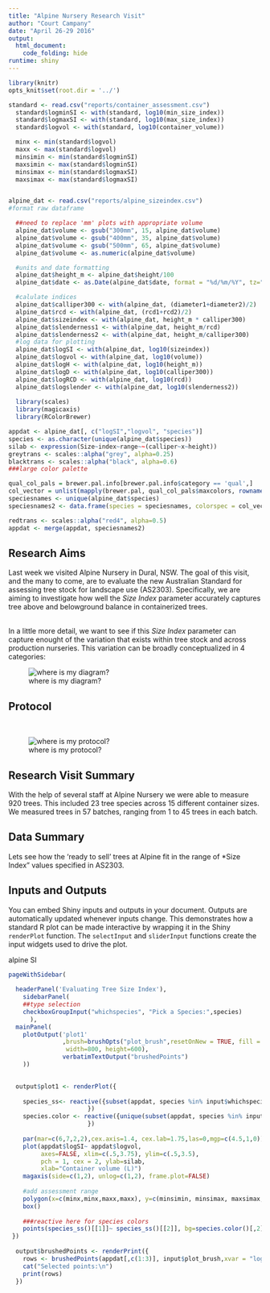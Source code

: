 ```yaml
---
title: "Alpine Nursery Research Visit"
author: "Court Campany"
date: "April 26-29 2016"
output: 
  html_document:
    code_folding: hide
runtime: shiny
---
```


```r
library(knitr)
opts_knit$set(root.dir = '../')
```

```r
standard <- read.csv("reports/container_assessment.csv")
  standard$logminSI <- with(standard, log10(min_size_index))
  standard$logmaxSI <- with(standard, log10(max_size_index))
  standard$logvol <- with(standard, log10(container_volume))

  minx <- min(standard$logvol)
  maxx <- max(standard$logvol)
  minsimin <- min(standard$logminSI)
  maxsimin <- max(standard$logminSI)
  minsimax <- min(standard$logmaxSI)
  maxsimax <- max(standard$logmaxSI)


alpine_dat <- read.csv("reports/alpine_sizeindex.csv")
#format raw dataframe

  ##need to replace 'mm' plots with appropriate volume
  alpine_dat$volume <- gsub("300mm", 15, alpine_dat$volume)
  alpine_dat$volume <- gsub("400mm", 35, alpine_dat$volume)
  alpine_dat$volume <- gsub("500mm", 65, alpine_dat$volume)
  alpine_dat$volume <- as.numeric(alpine_dat$volume)

  #units and date formatting
  alpine_dat$height_m <- alpine_dat$height/100
  alpine_dat$date <- as.Date(alpine_dat$date, format = "%d/%m/%Y", tz="AEST")

  #calulate indices
  alpine_dat$calliper300 <- with(alpine_dat, (diameter1+diameter2)/2)
  alpine_dat$rcd <- with(alpine_dat, (rcd1+rcd2)/2)
  alpine_dat$sizeindex <- with(alpine_dat, height_m * calliper300)
  alpine_dat$slenderness1 <- with(alpine_dat, height_m/rcd)
  alpine_dat$slenderness2 <- with(alpine_dat, height_m/calliper300)
  #log data for plotting
  alpine_dat$logSI <- with(alpine_dat, log10(sizeindex))
  alpine_dat$logvol <- with(alpine_dat, log10(volume))
  alpine_dat$logH <- with(alpine_dat, log10(height_m))
  alpine_dat$logD <- with(alpine_dat, log10(calliper300))
  alpine_dat$logRCD <- with(alpine_dat, log10(rcd))
  alpine_dat$logslender <- with(alpine_dat, log10(slenderness2))
  
  library(scales)
  library(magicaxis)
  library(RColorBrewer)

appdat <- alpine_dat[, c("logSI","logvol", "species")]
species <- as.character(unique(alpine_dat$species))
silab <- expression(Size~index~range~~(calliper~x~height))
greytrans <- scales::alpha("grey", alpha=0.25)
blacktrans <- scales::alpha("black", alpha=0.6)
###large color palette

qual_col_pals = brewer.pal.info[brewer.pal.info$category == 'qual',]
col_vector = unlist(mapply(brewer.pal, qual_col_pals$maxcolors, rownames(qual_col_pals)))
speciesnames <- unique(alpine_dat$species)
speciesnames2 <- data.frame(species = speciesnames, colorspec = col_vector[1:22])

redtrans <- scales::alpha("red4", alpha=0.5)
appdat <- merge(appdat, speciesnames2)
```



## Research Aims

Last week we visited Alpine Nursery in Dural, NSW.  The goal of this visit, and the many to come, are to evaluate the new Australian Standard for assessing tree stock for landscape use (AS2303).  Specifically, we are aiming to investigate how well the *Size Index* parameter accurately captures tree above and belowground balance in containerized trees.

\
In a little more detail, we want to see if this *Size Index* parameter can capture enought of the variation that exists within tree stock and across production nurseries.  This variation can be broadly conceptualized in 4 categories:

<div style="width:1000px; height=1000px;" align=center>
![where is my diagram?](concept.png)
</div>

## Protocol
\
<div style="width:500px; height=500px;" align=center>
![where is my protocol?](protocol.png)
</div>

## Research Visit Summary

With the help of several staff at Alpine Nursery we were able to measure 920 trees. This included 23 tree species across 15 different container sizes.  We measured trees in 57 batches, ranging from 1 to 45 trees in each batch.


## Data Summary
 Lets see how the 'ready to sell' trees at Alpine fit in the range of *Size Index" values specified in AS2303.


## Inputs and Outputs

You can embed Shiny inputs and outputs in your document. Outputs are automatically updated whenever inputs change.  This demonstrates how a standard R plot can be made interactive by wrapping it in the Shiny `renderPlot` function. The `selectInput` and `sliderInput` functions create the input widgets used to drive the plot.


alpine SI

```r
pageWithSidebar(
  
  headerPanel('Evaluating Tree Size Index'),
    sidebarPanel(
    ##type selection
    checkboxGroupInput("whichspecies", "Pick a Species:",species)
      ),
  mainPanel(
    plotOutput('plot1'
               ,brush=brushOpts("plot_brush",resetOnNew = TRUE, fill = "blue", opacity=.5, stroke="black"),
                width=800, height=600),
               verbatimTextOutput("brushedPoints")
    ))

      
  output$plot1 <- renderPlot({
    
    species_ss<- reactive({subset(appdat, species %in% input$whichspecies)[,-c(1,4)] 
                      })
    species.color <- reactive({unique(subset(appdat, species %in% input$whichspecies)[,c(3,4)])
                      })
    
    par(mar=c(6,7,2,2),cex.axis=1.4, cex.lab=1.75,las=0,mgp=c(4.5,1,0))
    plot(appdat$logSI~ appdat$logvol,
         axes=FALSE, xlim=c(.5,3.75), ylim=c(.5,3.5),
         pch = 1, cex = 2, ylab=silab,
         xlab="Container volume (L)")
    magaxis(side=c(1,2), unlog=c(1,2), frame.plot=FALSE)
    
    #add assessment range
    polygon(x=c(minx,minx,maxx,maxx), y=c(minsimin, minsimax, maxsimax,maxsimin), lwd=2,lty=2, col=greytrans )
    box()
    
    ###reactive here for species colors
    points(species_ss()[[1]]~ species_ss()[[2]], bg=species.color()[,2], pch=21, cex=2)
 })
  
  output$brushedPoints <- renderPrint({
    rows <- brushedPoints(appdat[,c(1:3)], input$plot_brush,xvar = "logvol", yvar = "logSI")
    cat("Selected points:\n")
    print(rows)
  })

```




